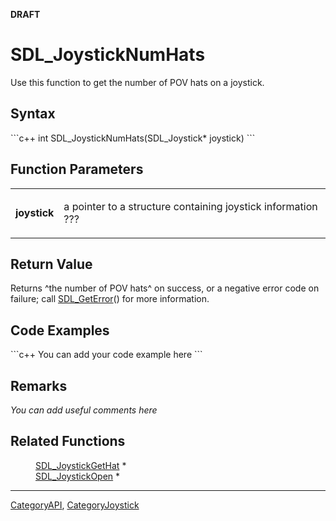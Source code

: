 <!-- pragma section-numbers off -->
<!-- pragma disable-camelcase -->
'''DRAFT'''

= SDL_JoystickNumHats =
Use this function to get the number of POV hats on a joystick.


== Syntax ==
```c++
int SDL_JoystickNumHats(SDL_Joystick* joystick)
```

== Function Parameters ==
{|
|'''joystick'''
|a pointer to a structure containing joystick information ???
|}

== Return Value ==
Returns ^the number of POV hats^ on success, or a negative error code on failure; call [[SDL_GetError]]() for more information.

== Code Examples ==
```c++
You can add your code example here
```

== Remarks ==
''You can add useful comments here''

== Related Functions ==
:[[SDL_JoystickGetHat]] *
:[[SDL_JoystickOpen]] *

----
[[CategoryAPI]], [[CategoryJoystick]]
